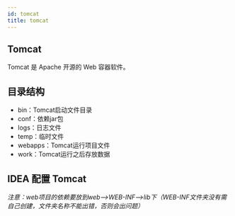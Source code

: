 ```yaml
---
id: tomcat
title: tomcat
---
```


## Tomcat
Tomcat 是 Apache 开源的 Web 容器软件。

## 目录结构

- bin：Tomcat启动文件目录
- conf：依赖jar包
- logs：日志文件
- temp：临时文件
- webapps：Tomcat运行项目文件
- work：Tomcat运行之后存放数据



## IDEA 配置 Tomcat

*注意：web项目的依赖要放到web-->WEB-INF-->lib下（WEB-INF文件夹没有需自己创建，文件夹名称不能出错，否则会出问题）*

<ImgBox src="https://upyun.shiguangping.com/imgs/20200602003346.png" width="450px"/>